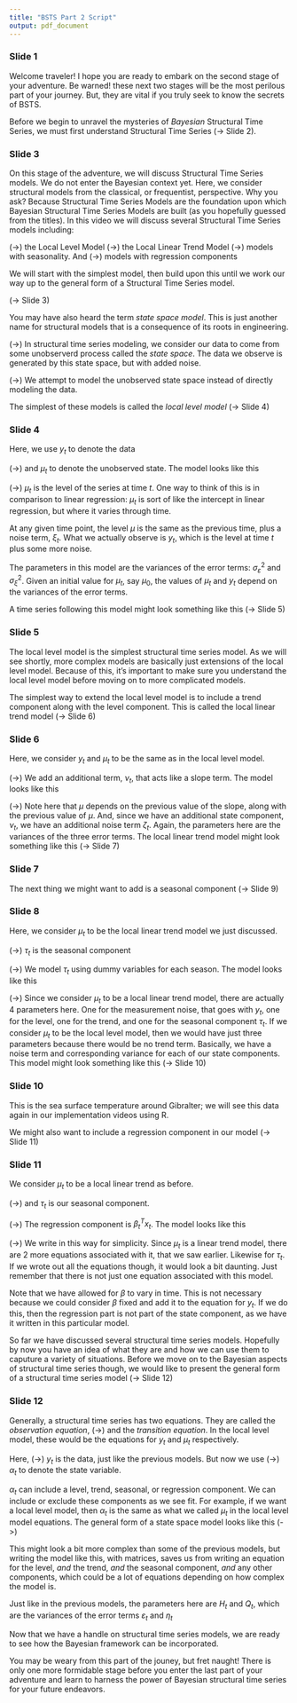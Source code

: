 ```yaml
---
title: "BSTS Part 2 Script"
output: pdf_document
---
```


### Slide 1

Welcome traveler! I hope you are ready to embark on the second stage of your adventure. Be warned! these next two stages will be the most perilous part of your journey. But, they are vital if you truly seek to know the secrets of BSTS.

Before we begin to unravel the mysteries of *Bayesian* Structural Time Series, we must first understand Structural Time Series (-> Slide 2).

### Slide 3

On this stage of the adventure, we will discuss Structural Time Series models.  We do not enter the Bayesian context yet. Here, we consider structural models from the classical, or frequentist, perspective. Why you ask? Because Structural Time Series Models are the foundation upon which Bayesian Structural Time Series Models are built (as you hopefully guessed from the titles). In this video we will discuss several Structural Time Series models including:

(->) the Local Level Model
(->) the Local Linear Trend Model
(->) models with seasonality. And
(->) models with regression components

We will start with the simplest model, then build upon this until we work our way up to the general form of a Structural Time Series model.

(-> Slide 3)

You may have also heard the term *state space model*. This is just another name for structural models that is a consequence of its roots in engineering.

(->) In structural time series modeling, we consider our data to come from some unobserverd process called the *state space*.  The data we observe is generated by this state space, but with added noise.

(->) We attempt to model the unobserved state space instead of directly modeling the data.

The simplest of these models is called the *local level model* (-> Slide 4)

### Slide 4

Here, we use $y_t$ to denote the data 

(->) and $\mu_t$ to denote the unobserved state. The model looks like this

(->) $\mu_t$ is the level of the series at time $t$. One way to think of this is in comparison to linear regression: $\mu_t$ is sort of like the intercept in linear regression, but where it varies through time. 

At any given time point, the level $\mu$ is the same as the previous time, plus a noise term, $\xi_t$. What we actually observe is $y_t$, which is the level at time $t$ plus some more noise.

The parameters in this model are the variances of the error terms: $\sigma_{\varepsilon}^2$ and $\sigma_{\xi}^2$. Given an initial value for $\mu_t$, say $\mu_0$, the values of $\mu_t$ and $y_t$ depend on the variances of the error terms.

A time series following this model might look something like this (-> Slide 5)

### Slide 5

The local level model is the simplest structural time series model. As we will see shortly, more complex models are basically just extensions of the local level model. Because of this, it's important to make sure you understand the local level model before moving on to more complicated models.

The simplest way to extend the local level model is to include a trend component along with the level component. This is called the local linear trend model (-> Slide 6)

### Slide 6

Here, we consider $y_t$ and $\mu_t$ to be the same as in the local level model. 

(->) We add an additional term, $\nu_t$, that acts like a slope term. The model looks like this

(->) Note here that $\mu$ depends on the previous value of the slope, along with the previous value of $\mu$. And, since we have an additional state component, $\nu_t$, we have an additional noise term $\zeta_t$. Again, the parameters here are the variances of the three error terms. The local linear trend model might look something like this (-> Slide 7)

### Slide 7

The next thing we might want to add is a seasonal component (-> Slide 9)

### Slide 8

Here, we consider $\mu_t$ to be the local linear trend model we just discussed.

(->) $\tau_t$ is the seasonal component

(->) We model $\tau_t$ using dummy variables for each season. The model looks like this

(->) Since we consider $\mu_t$ to be a local linear trend model, there are actually 4 parameters here. One for the measurement noise, that goes with $y_t$, one for the level, one for the trend, and one for the seasonal component $\tau_t$. If we consider $\mu_t$ to be the local level model, then we would have just three parameters because there would be no trend term. Basically, we have a noise term and corresponding variance for each of our state components. This model might look something like this (-> Slide 10)

### Slide 10

This is the sea surface temperature around Gibralter; we will see this data again in our implementation videos using R.

We might also want to include a regression component in our model (-> Slide 11)

### Slide 11

We consider $\mu_t$ to be a local linear trend as before.

(->) and $\tau_t$ is our seasonal component.

(->) The regression component is $\beta_t^Tx_t$. The model looks like this

(->) We write in this way for simplicity. Since $\mu_t$ is a linear trend model, there are 2 more equations associated with it, that we saw earlier. Likewise for $\tau_t$. If we wrote out all the equations though, it would look a bit daunting. Just remember that there is not just one equation associated with this model.

Note that we have allowed for $\beta$ to vary in time. This is not necessary because we could consider $\beta$ fixed and add it to the equation for $y_t$. If we do this, then the regression part is not part of the state component, as we have it written in this particular model.

So far we have discussed several structural time series models. Hopefully by now you have an idea of what they are and how we can use them to caputure a variety of situations. Before we move on to the Bayesian aspects of structural time series though, we would like to present the general form of a structural time series model (-> Slide 12)

### Slide 12

Generally, a structural time series has two equations. They are called the *observation equation*, (->) and the *transition equation*. In the local level model, these would be the equations for $y_t$ and $\mu_t$ respectively.

Here, (->) $y_t$ is the data, just like the previous models. But now we use (->) $\alpha_t$ to denote the state variable.

$\alpha_t$ can include a level, trend, seasonal, or regression component. We can include or exclude these components as we see fit. For example, if we want a local level model, then $\alpha_t$ is the same as what we called $\mu_t$ in the local level model equations. The general form  of a state space model looks like this (->)

This might look a bit more complex than some of the previous models, but writing the model like this, with matrices, saves us from writing an equation for the level, *and* the trend, *and* the seasonal component, *and* any other components, which could be a lot of equations depending on how complex the model is.

Just like in the previous models, the parameters here are $H_t$ and $Q_t$, which are the variances of the error terms $\varepsilon_t$ and $\eta_t$

Now that we have a handle on structural time series models, we are ready to see how the Bayesian framework can be incorporated.

You may be weary from this part of the jouney, but fret naught! There is only one more formidable stage before you enter the last part of your adventure and learn to harness the power of Bayesian structural time series for your future endeavors.





